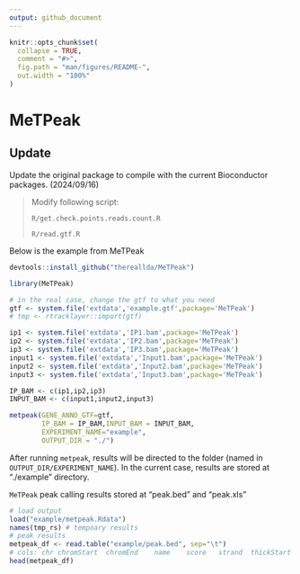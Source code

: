 ```yaml
---
output: github_document
---
```


<!-- README.md is generated from README.Rmd. Please edit that file -->

```r
knitr::opts_chunk$set(
  collapse = TRUE,
  comment = "#>",
  fig.path = "man/figures/README-",
  out.width = "100%"
)
```

# MeTPeak

## Update

Update the original package to compile with the current Bioconductor packages. (2024/09/16)

> Modify following script:
>
> `R/get.check.points.reads.count.R`
>
> `R/read.gtf.R`

Below is the example from MeTPeak

```r
devtools::install_github("thereallda/MeTPeak")
```

```r
library(MeTPeak)

# in the real case, change the gtf to what you need
gtf <- system.file('extdata','example.gtf',package='MeTPeak')
# tmp <- rtracklayer::import(gtf)

ip1 <- system.file('extdata','IP1.bam',package='MeTPeak')
ip2 <- system.file('extdata','IP2.bam',package='MeTPeak')
ip3 <- system.file('extdata','IP3.bam',package='MeTPeak')
input1 <- system.file('extdata','Input1.bam',package='MeTPeak')
input2 <- system.file('extdata','Input2.bam',package='MeTPeak')
input3 <- system.file('extdata','Input3.bam',package='MeTPeak')

IP_BAM <- c(ip1,ip2,ip3)
INPUT_BAM <- c(input1,input2,input3)

metpeak(GENE_ANNO_GTF=gtf,
        IP_BAM = IP_BAM,INPUT_BAM = INPUT_BAM,
        EXPERIMENT_NAME="example",
        OUTPUT_DIR = "./")
```

After running `metpeak`, results will be directed to the folder (named in `OUTPUT_DIR/EXPERIMENT_NAME`). In the current case, results are stored at "./example" directory.

`MeTPeak` peak calling results stored at "peak.bed" and "peak.xls"

```r
# load output
load("example/metpeak.Rdata")
names(tmp_rs) # tempoary results
# peak results
metpeak_df <- read.table("example/peak.bed", sep="\t")
# cols: chr	chromStart	chromEnd	name	score	strand	thickStart	thickEnd	itemRgb	blockCount	blockSizes	blockStarts	lg.p	lg.fdr	fold_enrchment
head(metpeak_df)
```

